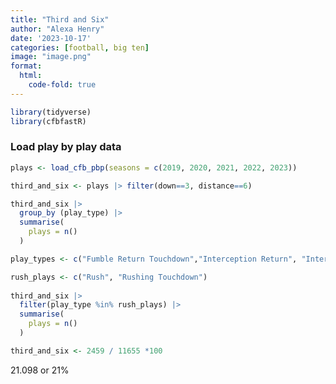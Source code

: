 ```yaml
---
title: "Third and Six"
author: "Alexa Henry"
date: '2023-10-17'
categories: [football, big ten]
image: "image.png"
format: 
  html:
    code-fold: true
---
```


```r
library(tidyverse)
library(cfbfastR)
```

### Load play by play data

```r
plays <- load_cfb_pbp(seasons = c(2019, 2020, 2021, 2022, 2023))
```

```r
third_and_six <- plays |> filter(down==3, distance==6)
```

```r
third_and_six |> 
  group_by (play_type) |>
  summarise(
    plays = n()
  )
```
```r
play_types <- c("Fumble Return Touchdown","Interception Return", "Interception Return Touchdown", "Pass Reception", "Passing Touchdown", "Rushing Touchdown", "Safety")

rush_plays <- c("Rush", "Rushing Touchdown")
  
third_and_six |>
  filter(play_type %in% rush_plays) |> 
  summarise(
    plays = n()
  )
```
```r
third_and_six <- 2459 / 11655 *100
```
21.098 or 21%
